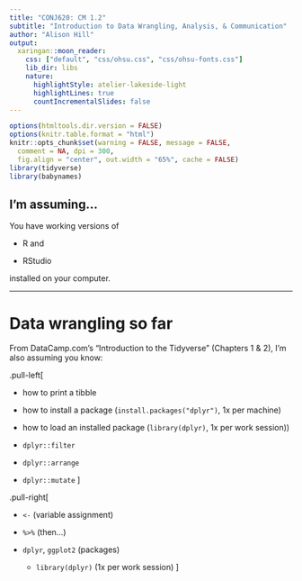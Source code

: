 ```yaml
---
title: "CONJ620: CM 1.2"
subtitle: "Introduction to Data Wrangling, Analysis, & Communication"
author: "Alison Hill"
output:
  xaringan::moon_reader:
    css: ["default", "css/ohsu.css", "css/ohsu-fonts.css"]
    lib_dir: libs
    nature:
      highlightStyle: atelier-lakeside-light
      highlightLines: true
      countIncrementalSlides: false
---
```


```r
options(htmltools.dir.version = FALSE)
options(knitr.table.format = "html") 
knitr::opts_chunk$set(warning = FALSE, message = FALSE, 
  comment = NA, dpi = 300,
  fig.align = "center", out.width = "65%", cache = FALSE)
library(tidyverse)
library(babynames)
```

## I'm assuming...

You have working versions of 

- R and 

- RStudio 

installed on your computer.

---
# Data wrangling so far

From DataCamp.com's "Introduction to the Tidyverse" (Chapters 1 & 2), I'm also assuming you know: 

.pull-left[

- how to print a tibble

- how to install a package (`install.packages("dplyr")`, 1x per machine)

- how to load an installed package (`library(dplyr)`, 1x per work session))

- `dplyr::filter`

- `dplyr::arrange`

- `dplyr::mutate`
]

.pull-right[

- `<-` (variable assignment)
- `%>%` (then...)
- `dplyr`, `ggplot2` (packages)

  - `library(dplyr)` (1x per work session)
]



